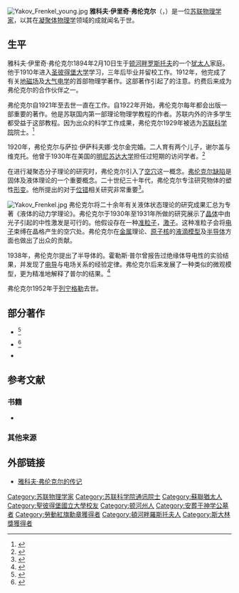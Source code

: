 [[Image:Yakov_Frenkel_young.jpg|thumb]]
'''雅科夫·伊里奇·弗伦克尔'''（{{lang-ru|'''Яков Ильич Френкель'''}}，{{bd|1894年|2月10日|1952年|1月23日}}）是一位[[苏联|苏联]][[物理学家|物理学家]]，以其在[[凝聚体物理学|凝聚体物理学]]领域的成就闻名于世。

==生平==
雅科夫·伊里奇·弗伦克尔1894年2月10日生于[[顿河畔罗斯托夫|顿河畔罗斯托夫]]的一个[[犹太人|犹太人]]家庭。他于1910年进入[[圣彼得堡大学|圣彼得堡大学]]学习，三年后毕业并留校工作。1912年，他完成了有关[[地磁场|地磁场]]及[[大气电学|大气电学]]的首部物理学著作。这部著作引起了{{le|阿布拉姆·约费|Abram Ioffe}}的注意。约费后来成为弗伦克尔的合作伙伴之一。

弗伦克尔自1921年至去世一直在{{le|物理技术研究所|Ioffe Institute}}工作。自1922年开始，弗伦克尔每年都会出版一部重要的著作。他是苏联国内第一部理论物理学教程的作者。苏联内外的许多学生都受益于这部教程。因为出众的科学工作成果，弗伦克尔1929年被选为[[苏联科学院|苏联科学院]]院士。<ref>{{cite web|url=http://www.ioffe.rssi.ru/frenkel.html|title=Yakov I. Frenkel in the website of Ioffe Physico-Technical Institute|publisher=Ioffe Physico-Technical Institute|accessdate=2016-01-14|archiveurl=https://web.archive.org/web/20140628223743/http://www.ioffe.rssi.ru/frenkel.html|archivedate=2014-06-28|language=英语|deadurl=yes}}</ref>

1920年，弗伦克尔与萨拉·伊萨科夫娜·戈尔金完婚。二人育有两个儿子，谢尔盖与维克托。他曾于1930年在美国的[[明尼苏达大学|明尼苏达大学]]担任过短期的访问学者。<ref>{{cite journal|last=Peierls|first=R.|title= Yakov Ilich Frenkel|journal=Physics Today|year=1994|volume=47|issue=6|pages=44-49|language=英语}}</ref>

在进行凝聚态分子理论的研究时，弗伦克尔引入了[[空穴|空穴]]这一概念。[[弗伦克尔缺陷|弗伦克尔缺陷]]是固体及液体理论的一个重要概念。二十世纪三十年代，弗伦克尔专注研究物体的塑性[[形变|形变]]。他所提出的{{le|弗伦克尔-康托洛娃-汤姆林森理论|Tomlinson model}}对于[[位错|位错]]相关研究非常重要<ref>{{cite book|first=O.M.|last=Braun|title=The Frenkel–Kontorova model: concepts, methods and applications|publisher=Springer|year=2004| isbn= 9783540407713 |language=英语}}</ref>。
 
[[Image:Yakov_Frenkel.jpg|thumb]]
弗伦克尔将二十余年有关液体状态理论的研究成果汇总为专著《液体的动力学理论》。弗伦克尔于1930年至1931年所做的研究展示了[[晶体|晶体]]中由光子引起的中性激发是可行的。他假设存在一种[[准粒子|准粒子]]，[[激子|激子]]。这种准粒子会将[[电子|电子]]束缚在晶格产生的空穴处。弗伦克尔在[[金属|金属]]理论、[[原子核|原子核]]的[[液滴模型|液滴模型]]及[[半导体|半导体]]方面也做出了出众的贡献。

1938年，弗伦克尔提出了半导体的{{le|普尔-弗伦克尔效应|Poole–Frenkel effect}}。霍勒斯·普尔曾报告过绝缘体导电性的实验结果，并发现了[[电导|电导]]与电场关系的经验定律。弗伦克尔后来发展了一种类似{{le|朔特基效应|Schottky effect}}的微观模型，更为精准地解释了普尔的结果。<ref>{{cite journal|first=J.|last=Frenkel|title=On pre-breakdown phenomena in insulators and electronic semi-conductors|journal=Physical Review|volume=54|pages=647–648|year=1938|language=英语}}</ref>

弗伦克尔1952年于[[列宁格勒|列宁格勒]]去世。

== 部分著作 ==
*{{cite book|title=Wave Mechanics. Elementary Theory|publisher=Clarendon Press, Oxford|year=1932}}<ref>{{cite journal|author=Page, L.|title=Review: ''Wave Mechanics. Elementary Theory'', by J. Frenkel|journal=Bull. Amer. Math. Soc.|year=1933|volume=39|issue=7|pages=494|url=http://www.ams.org/journals/bull/1933-39-07/S0002-9904-1933-05667-7/S0002-9904-1933-05667-7.pdf|archiveurl=https://web.archive.org/web/20151001152346/http://www.ams.org/journals/bull/1933-39-07/S0002-9904-1933-05667-7/S0002-9904-1933-05667-7.pdf|archivedate=2015-10-01|doi=10.1090/s0002-9904-1933-05667-7|language=英语}}</ref>
*{{cite book|title=Wave Mechanics. Advanced General Theory|url=https://archive.org/details/in.ernet.dli.2015.37407|publisher=Clarendon Press, Oxford|year=1934}}<ref>{{cite journal|author=Murnaghan, F. D.|title=Review: ''Wave Mechanics. Advanced General Theory'', by J. Frenkel|journal=Bull. Amer. Math. Soc.|year=1935|volume=41|issue=11|pages=776|url=http://www.ams.org/journals/bull/1935-41-11/S0002-9904-1935-06189-0/S0002-9904-1935-06189-0.pdf|doi=10.1090/s0002-9904-1935-06189-0|language=英语|archiveurl=https://web.archive.org/web/20150929024501/http://www.ams.org/journals/bull/1935-41-11/S0002-9904-1935-06189-0/S0002-9904-1935-06189-0.pdf|archivedate=2015-09-29}}</ref>
*{{cite book|title=Kinetic Theory of Liquids|url=https://archive.org/details/in.ernet.dli.2015.53485|publisher=Clarendon Press, Oxford|year=1946}}

== 参考文献 ==
===书籍===
*{{cite book|author1=Frenkel, V.Y.|author2=translated by Alexander S. Silbergleit|title=Yakov Illich Frenkel. His work, life and letters|publisher=Birkhäuser|location=Basel / Boston / Berlin|year=2001|isbn=978-3-7643-2741-5|language=英语}}

===其他来源===
{{Reflist}}

==外部链接==
*[http://www-groups.dcs.st-and.ac.uk/~history/Mathematicians/Frenkel.html 雅科夫·弗伦克尔的传记] {{Wayback|url=http://www-groups.dcs.st-and.ac.uk/~history/Mathematicians/Frenkel.html |date=20191023140019 }}

{{Authority control}}

{{DEFAULTSORT:Frenkel, Yakov}}

[[Category:苏联物理学家|Category:苏联物理学家]]
[[Category:苏联科学院通讯院士|Category:苏联科学院通讯院士]]
[[Category:蘇聯猶太人|Category:蘇聯猶太人]]
[[Category:聖彼得堡國立大學校友|Category:聖彼得堡國立大學校友]]
[[Category:顿河州人|Category:顿河州人]]
[[Category:安葬于神学公墓者|Category:安葬于神学公墓者]]
[[Category:勞動紅旗勳章獲得者|Category:勞動紅旗勳章獲得者]]
[[Category:頓河畔羅斯托夫人|Category:頓河畔羅斯托夫人]]
[[Category:斯大林獎獲得者|Category:斯大林獎獲得者]]